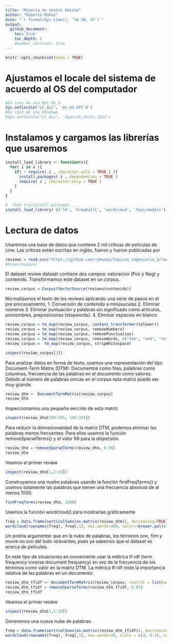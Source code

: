 ```yaml
---
title: "Minería de textos básica"
author: "Roberto Muñoz"
date: "`r format(Sys.time(), '%d %B, %Y')`"
output:
  github_document:
    toc: true
    toc_depth: 2
    #number_sections: true
---
```


```r
knitr::opts_chunk$set(echo = TRUE)
```

# Ajustamos el locale del sistema de acuerdo al OS del computador

```r
#En caso de usa Mac OS X
Sys.setlocale("LC_ALL", 'en_US.UTF-8')
#En caso de usa Windows
#Sys.setlocale("LC_ALL", 'Spanish_Chile.1252')
```

# Instalamos y cargamos las librerías que usaremos
```r
install_load_library <- function(x){
  for( i in x ){
    if( ! require( i , character.only = TRUE ) ){
      install.packages( i , dependencies = TRUE )
      require( i , character.only = TRUE )
    }
  }
}

#  Then try/install packages...
install_load_library( c('tm', 'SnowballC', 'wordcloud', 'topicmodels') )
```

# Lectura de datos
Usaremos una base de datos que contiene 2 mil críticas de películas de cine. Las críticas están escritas en inglés, fueron  y fueron publicadas por 

```r
reviews = read.csv("https://github.com/rpmunoz/topicos_ingenieria_2/raw/master/clase_1/data/movie_reviews-pang_lee_2004.csv", stringsAsFactors = F)
#View(reviews)
```

El dataset review dataset contiene dos campos: valoracion (Pos y Neg) y contenido. Transformamos este dataset en un corpus.

```r
review_corpus = Corpus(VectorSource(reviews$contenido))
```

Normalizamos el texto de los reviews aplicando una serie de pasos en el pre procesamiento,
1. Conversión de contenido a minúsuculas
2. Eliminar números
3. Eliminar puntuación y palabras sin significado como artículos, pronombres, preposiciones (stopwords).
4. Eliminar espacios en blanco

```r
review_corpus = tm_map(review_corpus, content_transformer(tolower))
review_corpus = tm_map(review_corpus, removeNumbers)
review_corpus = tm_map(review_corpus, removePunctuation)
review_corpus = tm_map(review_corpus, removeWords, c("the", "and", "re", "s", stopwords("english")))
review_corpus =  tm_map(review_corpus, stripWhitespace)
```

```r
inspect(review_corpus[3])
```

Para analizar datos en forma de texto, usamos una representación del tipo Document-Term Matrix (DTM): Documentos como filas, palabras como columnas, frecuencia de las palabras en el documento como valores. Debido al número de palabras únicas en el corpus esta matriz puede ser muy grande.

```r
review_dtm <- DocumentTermMatrix(review_corpus)
review_dtm
```

Inspeccionamos una pequeña sección de esta matriz

```r
inspect(review_dtm[500:505, 100:105])
```

Para reducir la dimnesionalidad de la matriz DTM, podemos eliminar las palabras menos frecuentes. Para ellos usamos la función removeSparseTerms() y el valor 99 para la dispersión.

```r
review_dtm = removeSparseTerms(review_dtm, 0.99)
review_dtm
```

Veamos el primer review

```r
inspect(review_dtm[1,1:20])
```

Construyamos una nuebe palabras usando la función findFreqTerms() y usemos solamente las palabras que tienen una frecuencia absoluta de al menos 1000. 

```r
findFreqTerms(review_dtm, 1000)
```

Usemos la función wordcloud() para mostrarlas gráficamente

```r
freq = data.frame(sort(colSums(as.matrix(review_dtm)), decreasing=TRUE))
wordcloud(rownames(freq), freq[,1], max.words=100, colors=brewer.pal(8, "Dark2"))
```

Un podría argumentar que en la nube de palabras, los términos one, film y movie no son del todo relavantes, pues ya sabemos que el dataset es acerca de películas.

En este tipo de situaciones es conveniente usar la métrica tf-idf (term frequency-inverse document frequency) en vez de la frecuencia de los términos como valor en la matriz DTM. La métrica tf-idf mide la importancia relativa de las palabras en un documento.

```r
review_dtm_tfidf <- DocumentTermMatrix(review_corpus, control = list(weighting = weightTfIdf))
review_dtm_tfidf = removeSparseTerms(review_dtm_tfidf, 0.95)
review_dtm_tfidf
```

Veamos el primer review

```r
inspect(review_dtm[1,1:20])
```

Generemos una nueva nube de palabras

```r
freq = data.frame(sort(colSums(as.matrix(review_dtm_tfidf)), decreasing=TRUE))
wordcloud(rownames(freq), freq[,1], max.words=30, scale = c(3, 0.3), colors=brewer.pal(8, "Dark2"))
```




